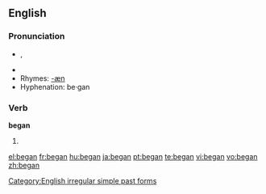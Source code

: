 ==English==

{{rank|since|use|used|252|began|thy|less|till}}

===Pronunciation===
*{{IPA|/bI'gæn/}}, {{SAMPA|/bI"g{n/}}
*{{audio|en-us-began.ogg|Audio (US)}}
*Rhymes: [[Rhymes:English:-æn|-æn]]
*Hyphenation: be&middot;gan

===Verb===
'''began'''

# {{simple past of|''[[begin]]''}}

<!--these belong on the page for "begin"

====Translations====
*Dutch: [[begon]]-->

[[Category:English irregular simple past forms]]

[[el:began]]
[[fr:began]]
[[hu:began]]
[[ja:began]]
[[pt:began]]
[[te:began]]
[[vi:began]]
[[vo:began]]
[[zh:began]]